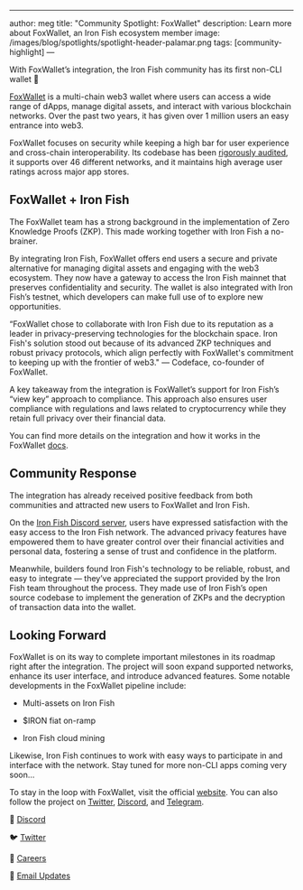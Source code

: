 ---
author: meg
title: "Community Spotlight: FoxWallet"
description: Learn more about FoxWallet, an Iron Fish ecosystem member
image: /images/blog/spotlights/spotlight-header-palamar.png
tags: [community-highlight]
—

With FoxWallet’s integration, the Iron Fish community has its first non-CLI wallet 🎉

[FoxWallet](https://foxwallet.com/) is a multi-chain web3 wallet where users can access a wide range of dApps, manage digital assets, and interact with various blockchain networks. Over the past two years, it has given over 1 million users an easy entrance into web3.

FoxWallet focuses on security while keeping a high bar for user experience and cross-chain interoperability. Its codebase has been [rigorously audited](https://www.certik.org/projects/fox-wallet), it supports over 46 different networks, and it maintains high average user ratings across major app stores.

## FoxWallet + Iron Fish

The FoxWallet team has a strong background in the implementation of Zero Knowledge Proofs (ZKP). This made working together with Iron Fish a no-brainer.

By integrating Iron Fish, FoxWallet offers end users a secure and private alternative for managing digital assets and engaging with the web3 ecosystem. They now have a gateway to access the Iron Fish mainnet that preserves confidentiality and security. The wallet is also integrated with Iron Fish’s testnet, which developers can make full use of to explore new opportunities.

“FoxWallet chose to collaborate with Iron Fish due to its reputation as a leader in privacy-preserving technologies for the blockchain space. Iron Fish's solution stood out because of its advanced ZKP techniques and robust privacy protocols, which align perfectly with FoxWallet's commitment to keeping up with the frontier of web3." — Codeface, co-founder of FoxWallet.

A key takeaway from the integration is FoxWallet’s support for Iron Fish’s “view key” approach to compliance. This approach also ensures user compliance with regulations and laws related to cryptocurrency while they retain full privacy over their financial data.

You can find more details on the integration and how it works in the FoxWallet [docs](https://hc.foxwallet.com/docs/ironfish/).

## Community Response

The integration has already received positive feedback from both communities and attracted new users to FoxWallet and Iron Fish.

On the [Iron Fish Discord server](https://discord.gg/uCWctApGYN), users have expressed satisfaction with the easy access to the Iron Fish network. The advanced privacy features have empowered them to have greater control over their financial activities and personal data, fostering a sense of trust and confidence in the platform.

Meanwhile, builders found Iron Fish's technology to be reliable, robust, and easy to integrate — they’ve appreciated the support provided by the Iron Fish team throughout the process. They made use of Iron Fish’s open source codebase to implement the generation of ZKPs and the decryption of transaction data into the wallet.

## Looking Forward

FoxWallet is on its way to complete important milestones in its roadmap right after the integration. The project will soon expand supported networks, enhance its user interface, and introduce advanced features. Some notable developments in the FoxWallet pipeline include:

-   Multi-assets on Iron Fish
    
-   $IRON fiat on-ramp
    
-   Iron Fish cloud mining

Likewise, Iron Fish continues to work with easy ways to participate in and interface with the network. Stay tuned for more non-CLI apps coming very soon…

To stay in the loop with FoxWallet, visit the official [website](https://foxwallet.com/). You can also follow the project on [Twitter](https://twitter.com/FoxWallet), [Discord](http://discord.gg/DeT46k7538), and [Telegram](https://t.me/FoxWallet_EN).

🎤 [Discord](https://discord.ironfish.network/)

🐦 [Twitter](https://twitter.com/ironfishcrypto)

🚀 [Careers](https://ironfish.network/careers)

📧 [Email Updates](https://ironfish.network/#email-signup)
